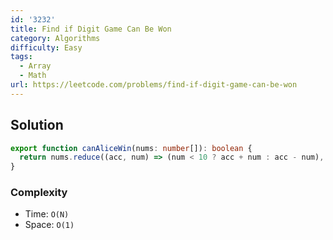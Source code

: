 ```yaml
---
id: '3232'
title: Find if Digit Game Can Be Won
category: Algorithms
difficulty: Easy
tags:
  - Array
  - Math
url: https://leetcode.com/problems/find-if-digit-game-can-be-won
---
```


## Solution

```typescript showLineNumbers
export function canAliceWin(nums: number[]): boolean {
  return nums.reduce((acc, num) => (num < 10 ? acc + num : acc - num), 0) !== 0;
}
```

### Complexity

- Time: `O(N)`
- Space: `O(1)`

